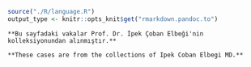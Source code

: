```r

source("./R/language.R")
output_type <- knitr::opts_knit$get("rmarkdown.pandoc.to")

```


```asis

**Bu sayfadaki vakalar Prof. Dr. İpek Çoban Elbeği'nin kolleksiyonundan alınmıştır.**

```


```asis

**These cases are from the collections of Ipek Coban Elbegi MD.**

```


